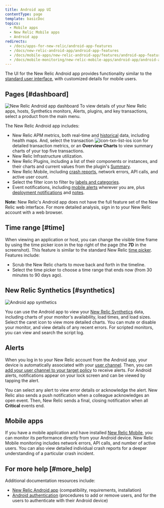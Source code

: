 ```yaml
---
title: Android app UI
contentType: page
template: basicDoc
topics:
  - Mobile apps
  - New Relic Mobile apps
  - Android app
redirects:
  - /docs/apps-for-new-relic/android-app-features
  - /docs/new-relic-android-app/android-app-features
  - /docs/mobile-apps/new-relic-android-app/features/android-app-features
  - /docs/mobile-monitoring/new-relic-mobile-apps/android-app/android-app-ui
---
```


The UI for the New Relic Android app provides functionality similar to the [standard user interface](/docs/site/standard-dashboard-features), with customized details for mobile users.

## Pages [#dashboard]

![New Relic Android app dashboard](./images/deployment-markers_nexus.jpg "New Relic Android app dashboard") To view details of your New Relic apps, hosts, Synthetics monitors, Alerts, plugins, and key transactions, select a product from the main menu.

The New Relic Android app includes:

* New Relic APM metrics, both real-time and [historical](#time) data, including health maps. And, select the transaction ![icon-txn-list-ios](./images/icon-txn-list-ios.png "icon-txn-list-ios") icon for detailed transaction metrics, or an **Overview Charts** to view summary charts of your top five transactions.
* New Relic Infrastructure utilization.
* New Relic Plugins, including a list of their components or instances, and their charts and current values from the plugin's [Summary](/docs/plugins/viewing-the-plugin-summary).
* New Relic Mobile, including [crash reports](/docs/mobile-monitoring/mobile-monitoring-ui/mobile-app-dashboards/mobile-apps-crash-dashboard), network errors, API calls, and active user count.
* Select the filter <Icon name="fe-filter"/>
  icon to filter by [labels and categories](/docs/data-analysis/user-interface-functions/labels-categories-organize-your-apps-servers).
* Event notifications, including [mobile alerts](/docs/mobile-apps/new-relic-ios-app/features/ios-alerting) wherever you are, plus [deployment notifications](/docs/applications-menu/deployments-dashboard) and [notes](/docs/site/public-and-private-notes).

**Note:** New Relic's Android app does not have the full feature set of the New Relic web interface. For more detailed analysis, sign in to your New Relic account with a web browser.

## Time range [#time]

When viewing an application or host, you can change the visible time frame by using the time picker icon in the top right of the page (the **7D** in the screenshot). This feature is similar to the standard New Relic [time picker](/docs/site/timepicker-setting-time-periods-to-view-data). Features include:

* Scrub the New Relic charts to move back and forth in the timeline.
* Select the time picker to choose a time range that ends now (from 30 minutes to 90 days ago).

## New Relic Synthetics [#synthetics]

![Android app synthetics](./images/synthetics_nexus.jpg "Android app synthetics")

You can use the Android app to view your [New Relic Synthetics](/docs/synthetics/new-relic-synthetics/getting-started/new-relic-synthetics) data, including charts of your monitor's availability, load times, and load sizes. Select the caret <Icon name="fe-chevron-down"/>
icon to view more detailed charts. You can mute or disable your monitor, and view details of any recent errors. For scripted monitors, you can view and search the script log.

## Alerts

When you log in to your New Relic account from the Android app, your device is automatically associated with your [user channel](/docs/alerts/new-relic-alerts-beta/managing-notification-channels/notification-channels-controlling-where-send-alerts#user). Then, you can [add your user channel to your target policy](/docs/alerts/new-relic-alerts-beta/managing-notification-channels/notification-channels-controlling-where-send-alerts#mobile-push) to receive alerts. For Android alerts, notifications appear on your lock screen and can be viewed by tapping the alert.

You can select any alert to view error details or acknowledge the alert. New Relic also sends a push notification when a colleague acknowledges an open event. Then, New Relic sends a final, closing notification when all **Critical** events end.

## Mobile apps

If you have a mobile application and have installed [New Relic Mobile](/docs/mobile-apps/new-relic-mobile), you can monitor its performance directly from your Android device. New Relic Mobile monitoring includes network errors, API calls, and number of active users. You can also view detailed individual crash reports for a deeper understanding of a particular crash incident.

## For more help [#more_help]

Additional documentation resources include:

* [New Relic Android app](/docs/apps-for-new-relic/new-relic-android-app) (compatibility, requirements, installation)
* [Android authentication](/docs/apps-for-new-relic/android-authentication) (procedures to add or remove users, and for the users to authenticate with their Android device)
